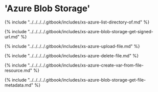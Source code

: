 # 'Azure Blob Storage'

{% include "../../../../.gitbook/includes/xs-azure-list-directory-of.md" %}

{% include "../../../../.gitbook/includes/xs-azure-blob-storage-get-signed-url.md" %}

{% include "../../../../.gitbook/includes/xs-azure-upload-file.md" %}

{% include "../../../../.gitbook/includes/xs-azure-delete-file.md" %}

{% include "../../../../.gitbook/includes/xs-azure-create-var-from-file-resource.md" %}

{% include "../../../../.gitbook/includes/xs-azure-blob-storage-get-file-metadata.md" %}
